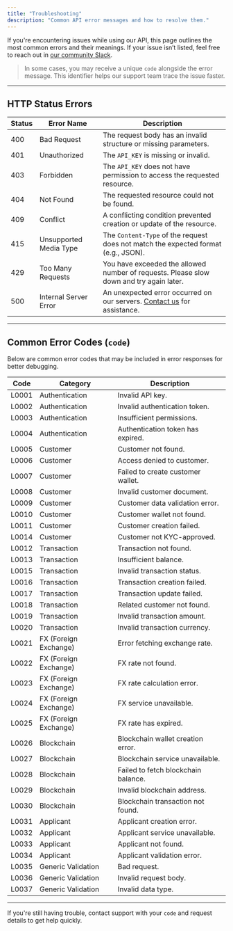 ```yaml
---
title: "Troubleshooting"
description: "Common API error messages and how to resolve them."
---
```


If you're encountering issues while using our API, this page outlines the most common errors and their meanings. If your issue isn’t listed, feel free to reach out in [our community Slack](https://join.slack.com/t/lumxprotocol/shared_invite/zt-2r5c6zxk3-5QGGZ3mUtLel5te1dI).

> In some cases, you may receive a unique `code` alongside the error message. This identifier helps our support team trace the issue faster.

---

## HTTP Status Errors

| Status | Error Name             | Description                                                                                                                                                    |
| ------ | ---------------------- | -------------------------------------------------------------------------------------------------------------------------------------------------------------- |
| 400    | Bad Request            | The request body has an invalid structure or missing parameters.                                                                                               |
| 401    | Unauthorized           | The `API_KEY` is missing or invalid.                                                                                                                           |
| 403    | Forbidden              | The `API_KEY` does not have permission to access the requested resource.                                                                                       |
| 404    | Not Found              | The requested resource could not be found.                                                                                                                     |
| 409    | Conflict               | A conflicting condition prevented creation or update of the resource.                                                                                          |
| 415    | Unsupported Media Type | The `Content-Type` of the request does not match the expected format (e.g., JSON).                                                                             |
| 429    | Too Many Requests      | You have exceeded the allowed number of requests. Please slow down and try again later.                                                                        |
| 500    | Internal Server Error  | An unexpected error occurred on our servers. [Contact us](https://join.slack.com/t/lumxprotocol/shared_invite/zt-2r5c6zxk3-5QGGZ3mUtLel5te1dI) for assistance. |

---

## Common Error Codes (`code`)

Below are common error codes that may be included in error responses for better debugging.

| Code  | Category              | Description                         |
| ----- | --------------------- | ----------------------------------- |
| L0001 | Authentication        | Invalid API key.                    |
| L0002 | Authentication        | Invalid authentication token.       |
| L0003 | Authentication        | Insufficient permissions.           |
| L0004 | Authentication        | Authentication token has expired.   |
| L0005 | Customer              | Customer not found.                 |
| L0006 | Customer              | Access denied to customer.          |
| L0007 | Customer              | Failed to create customer wallet.   |
| L0008 | Customer              | Invalid customer document.          |
| L0009 | Customer              | Customer data validation error.     |
| L0010 | Customer              | Customer wallet not found.          |
| L0011 | Customer              | Customer creation failed.           |
| L0014 | Customer              | Customer not KYC-approved.          |
| L0012 | Transaction           | Transaction not found.              |
| L0013 | Transaction           | Insufficient balance.               |
| L0015 | Transaction           | Invalid transaction status.         |
| L0016 | Transaction           | Transaction creation failed.        |
| L0017 | Transaction           | Transaction update failed.          |
| L0018 | Transaction           | Related customer not found.         |
| L0019 | Transaction           | Invalid transaction amount.         |
| L0020 | Transaction           | Invalid transaction currency.       |
| L0021 | FX (Foreign Exchange) | Error fetching exchange rate.       |
| L0022 | FX (Foreign Exchange) | FX rate not found.                  |
| L0023 | FX (Foreign Exchange) | FX rate calculation error.          |
| L0024 | FX (Foreign Exchange) | FX service unavailable.             |
| L0025 | FX (Foreign Exchange) | FX rate has expired.                |
| L0026 | Blockchain            | Blockchain wallet creation error.   |
| L0027 | Blockchain            | Blockchain service unavailable.     |
| L0028 | Blockchain            | Failed to fetch blockchain balance. |
| L0029 | Blockchain            | Invalid blockchain address.         |
| L0030 | Blockchain            | Blockchain transaction not found.   |
| L0031 | Applicant             | Applicant creation error.           |
| L0032 | Applicant             | Applicant service unavailable.      |
| L0033 | Applicant             | Applicant not found.                |
| L0034 | Applicant             | Applicant validation error.         |
| L0035 | Generic Validation    | Bad request.                        |
| L0036 | Generic Validation    | Invalid request body.               |
| L0037 | Generic Validation    | Invalid data type.                  |

---

If you're still having trouble, contact support with your `code` and request details to get help quickly.
